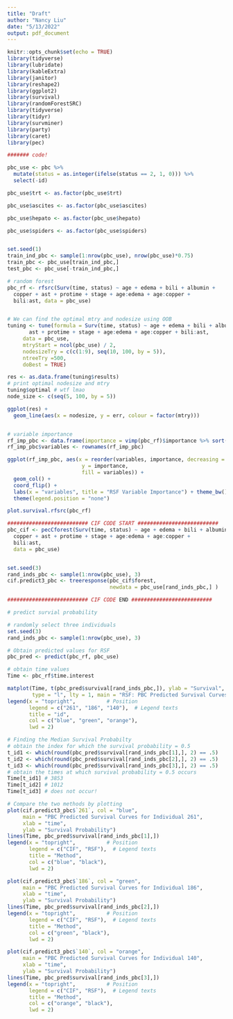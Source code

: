 ```yaml
---
title: "Draft"
author: "Nancy Liu"
date: "5/13/2022"
output: pdf_document
---
```


```r
knitr::opts_chunk$set(echo = TRUE)
library(tidyverse)
library(lubridate)
library(kableExtra)
library(janitor)
library(reshape2)
library(ggplot2)
library(survival)
library(randomForestSRC)
library(tidyverse)
library(tidyr)
library(survminer)
library(party)
library(caret)
library(pec)
```

```r
####### code!

pbc_use <- pbc %>%
  mutate(status = as.integer(ifelse(status == 2, 1, 0))) %>%
  select(-id)

pbc_use$trt <- as.factor(pbc_use$trt)

pbc_use$ascites <- as.factor(pbc_use$ascites)

pbc_use$hepato <- as.factor(pbc_use$hepato)

pbc_use$spiders <- as.factor(pbc_use$spiders)


set.seed(1)
train_ind_pbc <- sample(1:nrow(pbc_use), nrow(pbc_use)*0.75)
train_pbc <- pbc_use[train_ind_pbc,]
test_pbc <- pbc_use[-train_ind_pbc,]

# random forest
pbc_rf <- rfsrc(Surv(time, status) ~ age + edema + bili + albumin + 
  copper + ast + protime + stage + age:edema + age:copper + 
  bili:ast, data = pbc_use)


# We can find the optimal mtry and nodesize using OOB
tuning <- tune(formula = Surv(time, status) ~ age + edema + bili + albumin + copper +
       ast + protime + stage + age:edema + age:copper + bili:ast, 
     data = pbc_use,
     mtryStart = ncol(pbc_use) / 2,
     nodesizeTry = c(c(1:9), seq(10, 100, by = 5)),
     ntreeTry =500,
     doBest = TRUE)

res <- as.data.frame(tuning$results)
# print optimal nodesize and mtry
tuning$optimal # wtf lmao
node_size <- c(seq(5, 100, by = 5))

ggplot(res) +
  geom_line(aes(x = nodesize, y = err, colour = factor(mtry)))


# variable importance
rf_imp_pbc <- data.frame(importance = vimp(pbc_rf)$importance %>% sort(decreasing = T))
rf_imp_pbc$variables <- rownames(rf_imp_pbc)

ggplot(rf_imp_pbc, aes(x = reorder(variables, importance, decreasing = TRUE), 
                        y = importance, 
                        fill = variables)) +
  geom_col() +
  coord_flip() +
  labs(x = "variables", title = "RSF Variable Importance") + theme_bw() +
  theme(legend.position = "none")

plot.survival.rfsrc(pbc_rf)
```


```r
########################## CIF CODE START ##########################
pbc_cif <- pecCforest(Surv(time, status) ~ age + edema + bili + albumin + 
  copper + ast + protime + stage + age:edema + age:copper + 
  bili:ast,
  data = pbc_use)


set.seed(3)
rand_inds_pbc <- sample(1:nrow(pbc_use), 3)
cif.predict3_pbc <- treeresponse(pbc_cif$forest, 
                                 newdata = pbc_use[rand_inds_pbc,] )

########################## CIF CODE END ##########################
```


```r
# predict survial probability

# randomly select three individuals
set.seed(3)
rand_inds_pbc <- sample(1:nrow(pbc_use), 3)

# Obtain predicted values for RSF
pbc_pred <- predict(pbc_rf, pbc_use)

# obtain time values
Time <- pbc_rf$time.interest

matplot(Time, t(pbc_pred$survival[rand_inds_pbc,]), ylab = "Survival", col = c("blue", "green", "orange"),
        type = "l", lty = 1, main = "RSF: PBC Predicted Survival Curves for 3 Individuals")
legend(x = "topright",          # Position
       legend = c("261", "186", "140"),  # Legend texts
       title = "id",           
       col = c("blue", "green", "orange"),          
       lwd = 2)   

# Finding the Median Survival Probabilty
# obtain the index for which the survival probability = 0.5
t_id1 <- which(round(pbc_pred$survival[rand_inds_pbc[1],], 2) == .5)
t_id2 <- which(round(pbc_pred$survival[rand_inds_pbc[2],], 2) == .5)
t_id3 <- which(round(pbc_pred$survival[rand_inds_pbc[3],], 2) == .5)
# obtain the times at which survival probability = 0.5 occurs
Time[t_id1] # 3853
Time[t_id2] # 1012
Time[t_id3] # does not occur!

# Compare the two methods by plotting
plot(cif.predict3_pbc$`261`, col = "blue",
     main = "PBC Predicted Survival Curves for Individual 261",
     xlab = "time",
     ylab = "Survival Probability")
lines(Time, pbc_pred$survival[rand_inds_pbc[1],])
legend(x = "topright",          # Position
       legend = c("CIF", "RSF"),  # Legend texts
       title = "Method",           
       col = c("blue", "black"),          
       lwd = 2)   

plot(cif.predict3_pbc$`186`, col = "green",
     main = "PBC Predicted Survival Curves for Individual 186",
     xlab = "time",
     ylab = "Survival Probability")
lines(Time, pbc_pred$survival[rand_inds_pbc[2],])
legend(x = "topright",          # Position
       legend = c("CIF", "RSF"),  # Legend texts
       title = "Method",           
       col = c("green", "black"),          
       lwd = 2)   

plot(cif.predict3_pbc$`140`, col = "orange",
     main = "PBC Predicted Survival Curves for Individual 140",
     xlab = "time",
     ylab = "Survival Probability")
lines(Time, pbc_pred$survival[rand_inds_pbc[3],])
legend(x = "topright",          # Position
       legend = c("CIF", "RSF"),  # Legend texts
       title = "Method",           
       col = c("orange", "black"),          
       lwd = 2)   

```
